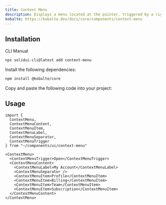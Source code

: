 ```yaml
---
title: Context Menu
description: Displays a menu located at the pointer, triggered by a right-click or a long-press.
kobalte: https://kobalte.dev/docs/core/components/context-menu
---
```


<ComponentPreview name="context-menu-demo" />

## Installation

<Tabs defaultValue="cli">

<TabsList>
  <TabsTrigger value="cli">CLI</TabsTrigger>
  <TabsTrigger value="manual">Manual</TabsTrigger>
</TabsList>

<TabsContent value="cli">

```bash
npx solidui-cli@latest add context-menu
```

</TabsContent>

<TabsContent value="manual">
<Steps>

<Step>Install the following dependencies: </Step>

```bash
npm install @kobalte/core
```

<Step>Copy and paste the following code into your project: </Step>

<ComponentSource name="context-menu" />

</Steps>
</TabsContent>

</Tabs>

## Usage

```tsx
import {
  ContextMenu,
  ContextMenuContent,
  ContextMenuItem,
  ContextMenuLabel,
  ContextMenuSeparator,
  ContextMenuTrigger
} from "~/components/ui/context-menu"
```

```tsx
<ContextMenu>
  <ContextMenuTrigger>Open</ContextMenuTrigger>
  <ContextMenuContent>
    <ContextMenuLabel>My Account</ContextMenuLabel>
    <ContextMenuSeparator />
    <ContextMenuItem>Profile</ContextMenuItem>
    <ContextMenuItem>Billing</ContextMenuItem>
    <ContextMenuItem>Team</ContextMenuItem>
    <ContextMenuItem>Subscription</ContextMenuItem>
  </ContextMenuContent>
</ContextMenu>
```
